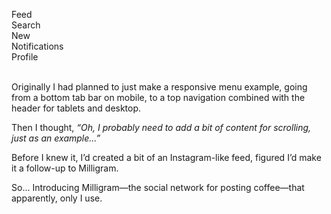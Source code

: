 

<Metatags
  title="Milligram feed | May 9 | CSS Grid a day"
  description="An example of using CSS grid every day, from May 1–31st, 2019."
  thumbnail="https://cssgrid31.brett.cool/opengraph/may-9.png"
  url="https://cssgrid31.brett.cool"
  pathname="/may-9"
/>

<div className={Menu.container}>
  <div className={Menu.header}/>
  <nav className={Menu.navigation}>
    <a className={Menu.active}>
      <div className={`${Menu.icon} ${Menu.home}`}/>
      <div className={Menu.label}>Feed</div>
    </a>
    <a>
      <div className={`${Menu.icon} ${Menu.search}`}/>
      <div className={Menu.label}>Search</div>
    </a>
    <a>
      <div className={`${Menu.icon} ${Menu.add}`}/>
      <div className={Menu.label}>New</div>
    </a>
    <a>
      <div className={`${Menu.icon} ${Menu.notifications}`}/>
      <div className={Menu.label}>Notifications</div>
    </a>
    <a>
      <div className={`${Menu.icon} ${Menu.profile}`}/>
      <div className={Menu.label}>Profile</div>
    </a>
  </nav>

  <div className={Menu.posts}>
    <Image
      account="brettjay"
      filename="P5023345"
      caption="A pretty good caff"
      />
    <Image
      account="brettjay"
      filename="P5023353"
      caption="Getting them beans"
      />
    <Image
      account="brettjay"
      filename="P5023364"
      caption="Views from above"
      />
    <Image
      account="brettjay"
      filename="P5023384"
      caption="Nearly ready ☕️👌"
      />
  </div>
</div>

<Footer date={9} prev={true} next={true}>

Originally I had planned to just make a responsive menu example, going from a bottom tab bar on mobile, to a top navigation combined with the header for tablets and desktop.

Then I thought, *“Oh, I probably need to add a bit of content for scrolling, just as an example...”*

Before I knew it, I’d created a bit of an Instagram-like feed, figured I’d make it a follow-up to Milligram.

So... Introducing Milligram—the social network for posting coffee—that apparently, only I use.

</Footer>

